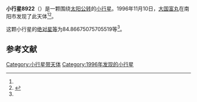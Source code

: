{{Infobox planet
| bgcolour = #FFFFC0
| name = 8922 Kumanodake
| symbol = 
| image = 
| caption = 
| discovery = yes
| discovery_ref = 
| discoverer = [[大国富丸|大国富丸]]
| discovery_site = [[南阳市|南阳市]] 
| discovered = 1996年11月10日
| designations = yes
| mp_name = 
| named_after = 
| alt_names = 1996 VQ30/ 1973 DB / 1980 BL1 / 1989 UP8
| mp_category = [[主带小行星|主带小行星]]
| orbit_ref = <ref name="a">[http://ssd.jpl.nasa.gov/sbdb.cgi?sstr=8922 8922 Kumanodake] {{Wayback|url=http://ssd.jpl.nasa.gov/sbdb.cgi?sstr=8922 |date=20140822062907 }}，小行星數據庫瀏覽器（JPL Small-Body Database Browser）－[[美国国家航空航天局|美国国家航空航天局]]喷气推进实验室</ref>
| epoch = 2456400.5 (2013年4月18日更新)
| aphelion = {{convert|2.548740805089234|AU|km|3|abbr=on|lk=out}}
| perihelion = {{convert|2.04552648513914|AU|km|3|abbr=on}}
| semimajor = {{convert|2.297133645114187|AU|km|3|abbr=on}}
| eccentricity = 0.109530919
| period = 1271.679941 [[日|日]]<br />3.48[[儒略年|儒略年]]
| avg_speed = 
| inclination = 4.870325400245335
| asc_node = 30.53237481653919
| mean_anomaly = 
| arg_peri = 84.86675075705519
| satellites = 
| physical_characteristics = yes
| dimensions = 
| mass = 
| density = 
| surface_grav = 
| escape_velocity = 
| sidereal_day = 
| axial_tilt = 
| pole_ecliptic_lat = 
| pole_ecliptic_lon = 
| albedo = 
| temperatures= 
| temp_name1 = 
| mean_temp_1 = 
| max_temp_1 = 
| temp_name2 = 
| max_temp_2 = 
| spectral_type = 
| abs_magnitude = 84.86675075705519
}}

'''小行星8922'''（{{lang-en|8922 Kumanodake}}）是一颗围绕[[太阳|太阳]][[公转|公转]]的[[小行星|小行星]]。1996年11月10日，[[大国富丸|大国富丸]]在南阳市发现了此天体<ref name="a" /><ref>{{cite news|title=小行星列表|url=http://cfa-www.harvard.edu/iau/lists/NumberedMPs.txt|accessdate=2013-07-08|newspaper=哈佛大学|archive-date=2008-05-17|archive-url=https://web.archive.org/web/20080517010638/http://cfa-www.harvard.edu/iau/lists/NumberedMPs.txt|dead-url=no}}</ref>。

这颗小行星的[[绝对星等|绝对星等]]为84.86675075705519等<ref name="a" />。

==参考文献==
{{reflist}}
{{Minor Planet Number|[[小行星8921|小行星8921]]|[[小行星8923|小行星8923]]}}

{{小天体}}

[[Category:小行星带天体|Category:小行星带天体]]
[[Category:1996年发现的小行星|Category:1996年发现的小行星]]

{{asteroid-stub}}